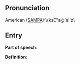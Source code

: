 == Pronunciation ==

American ([[SAMPA]]):\{ksE"s@`aI'z\

== Entry ==

'''Part of speech''': 

'''Definition''':

{{stub}}